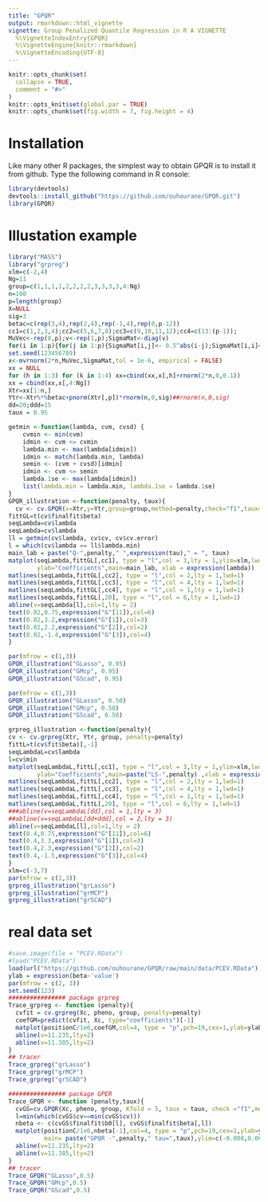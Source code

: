 ```yaml
---
title: "GPQR"
output: rmarkdown::html_vignette
vignette: Group Penalized Quantile Regression in R A VIGNETTE
  %\VignetteIndexEntry{GPQR}
  %\VignetteEngine{knitr::rmarkdown}
  %\VignetteEncoding{UTF-8}
---
```

```r
knitr::opts_chunk$set(
  collapse = TRUE,
  comment = "#>"
)
knitr::opts_knit$set(global.par = TRUE)
knitr::opts_chunk$set(fig.width = 7, fig.height = 4)
```

# Installation

Like many other R packages, the simplest way to obtain GPQR is to install it  from github. Type the following command in R console:

```r
library(devtools)
devtools::install_github("https://github.com/ouhourane/GPQR.git")
library(GPQR)
```

# Illustation example


```r
library("MASS")
library("grpreg")
xlm=c(-2,4)
Ng=11
group=c(1,1,1,1,2,2,2,2,3,3,3,3,4:Ng)
n=100
p=length(group)
X=NULL
sig=3
betac=c(rep(3,4),rep(2,4),rep(-1,4),rep(0,p-12))
cc1=c(1,2,3,4);cc2=c(5,6,7,8);cc3=c(9,10,11,12);cc4=c(13:(p-1));
MuVec<-rep(0,p);v<-rep(1,p);SigmaMat<-diag(v)
for(i in 1:p){for(j in 1:p){SigmaMat[i,j]<- 0.5^abs(i-j);SigmaMat[i,i]<- 1}}
set.seed(123456789) 
x<-mvrnorm(2*n,MuVec,SigmaMat,tol = 1e-6, empirical = FALSE)
xx = NULL
for (h in 1:3) for (k in 1:4) xx=cbind(xx,x[,h]+rnorm(2*n,0,0.1))
xx = cbind(xx,x[,4:Ng])
Xtr=xx[1:n,]
Ytr<-Xtr%*%betac+pnorm(Xtr[,p])*rnorm(n,0,sig)##rnorm(n,0,sig)
dd=20;ddd=15
taux = 0.95

getmin <-function(lambda, cvm, cvsd) {
    cvmin <- min(cvm)
    idmin <- cvm <= cvmin
    lambda.min <- max(lambda[idmin])
    idmin <- match(lambda.min, lambda)
    semin <- (cvm + cvsd)[idmin]
    idmin <- cvm <= semin
    lambda.1se <- max(lambda[idmin])
    list(lambda.min = lambda.min, lambda.1se = lambda.1se)
}
GPQR_illustration <-function(penalty, taux){
  cv <- cv.GPQR(x=Xtr,y=Ytr,group=group,method=penalty,check="f1",taux=taux)
fittGL=t(cv$finalfit$beta)
seqLambda=cv$lambda
seqLambda=cv$lambda
ll = getmin(cv$lambda, cv$cv, cv$cv.error)
l = which(cv$lambda == ll$lambda.min)
main_lab = paste("Q-",penalty," ",expression(tau)," = ", taux)
matplot(seqLambda,fittGL[,cc1], type = "l",col = 3,lty = 1,ylim=xlm,lwd=1,
        ylab="Coefficients",main=main_lab, xlab = expression(lambda))
matlines(seqLambda,fittGL[,cc2], type = "l",col = 2,lty = 1,lwd=1)
matlines(seqLambda,fittGL[,cc3], type = "l",col = 4,lty = 1,lwd=1)
matlines(seqLambda,fittGL[,cc4], type = "l",col = 1,lty = 1,lwd=1)
matlines(seqLambda,fittGL[,20], type = "l",col = 6,lty = 1,lwd=1)
abline(v=seqLambda[l],col=1,lty = 2)
text(0.02,0.75,expression("G"[11]),col=6)
text(0.02,3.2,expression("G"[1]),col=3)
text(0.02,2.2,expression("G"[2]),col=2)
text(0.02,-1.4,expression("G"[3]),col=4)
}
```

```r
par(mfrow = c(1,3))
GPQR_illustration("GLasso", 0.95)
GPQR_illustration("GMcp", 0.95)
GPQR_illustration("GScad", 0.95)
```
```r
par(mfrow = c(1,3))
GPQR_illustration("GLasso", 0.50)
GPQR_illustration("GMcp", 0.50)
GPQR_illustration("GScad", 0.50)
```

```r
grpreg_illustration <-function(penalty){
cv <- cv.grpreg(Xtr, Ytr, group, penalty=penalty)
fittL=t(cv$fit$beta)[,-1]
seqLambdaL=cv$lambda
l=cv$min
matplot(seqLambdaL,fittL[,cc1], type = "l",col = 3,lty = 1,ylim=xlm,lwd=1,
        ylab="Coefficients",main=paste("LS-",penalty) ,xlab = expression(lambda))
matlines(seqLambdaL,fittL[,cc2], type = "l",col = 2,lty = 1,lwd=1)
matlines(seqLambdaL,fittL[,cc3], type = "l",col = 4,lty = 1,lwd=1)
matlines(seqLambdaL,fittL[,cc4], type = "l",col = 1,lty = 1,lwd=1)
matlines(seqLambdaL,fittL[,20], type = "l",col = 6,lty = 1,lwd=1)
###abline(v=seqLambdaL[dd],col = 1,lty = 3)
##abline(v=seqLambdaL[dd+ddd],col = 2,lty = 3)
abline(v=seqLambdaL[l],col=1,lty = 2)
text(0.4,0.75,expression("G"[11]),col=6)
text(0.4,3.3,expression("G"[1]),col=3)
text(0.4,2.3,expression("G"[2]),col=2)
text(0.4,-1.5,expression("G"[3]),col=4)
}
xlm=c(-3,7)
par(mfrow = c(1,3))
grpreg_illustration("grLasso")
grpreg_illustration("grMCP")
grpreg_illustration("grSCAD")
```

# real data set

```r
#save.image(file = "PCEV.RData")
#load("PCEV.RData")
load(url("https://github.com/ouhourane/GPQR/raw/main/data/PCEV.RData"))
ylab = expression(beta~'value')
par(mfrow = c(2, 3))
set.seed(123)
################ package grpreg
Trace_grpreg <- function (penalty){
  cvfit = cv.grpreg(Xc, pheno, group, penalty=penalty)
  coefGM=predict(cvfit, Xc, type="coefficients")[-1]
  matplot(positionC/1e6,coefGM,col=4, type = "p",pch=19,cex=1,ylab=ylab,xlab="Location",main=paste("LS-",penalty),ylim=c(-0.008,0.006))
  abline(v=11.235,lty=2) 
  abline(v=11.385,lty=2)
}
## tracer
Trace_grpreg("grLasso")
Trace_grpreg("grMCP")
Trace_grpreg("grSCAD")

################ package GPER
Trace_GPQR <- function (penalty,taux){
  cvGS=cv.GPQR(Xc, pheno, group, Kfold = 5, taux = taux, check ="f1",method =penalty,plot.it=F)
  l=min(which(cvGS$cv==min(cvGS$cv)))
  nbeta <- c(cvGS$finalfit$b0[l], cvGS$finalfit$beta[,l])
  matplot(positionC/1e6,nbeta[-1],col=4, type = "p",pch=19,cex=1,ylab=ylab,xlab="Location",
          main= paste("GPQR -",penalty," tau=",taux),ylim=c(-0.008,0.006))
  abline(v=11.235,lty=2) 
  abline(v=11.385,lty=2)
}
## tracer
Trace_GPQR("GLasso",0.5)
Trace_GPQR("GMcp",0.5)
Trace_GPQR("GScad",0.5)
```





